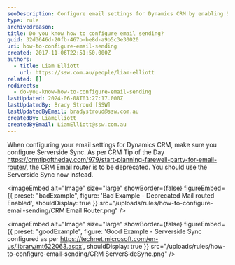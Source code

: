 ```yaml
---
seoDescription: Configure email settings for Dynamics CRM by enabling Serverside Sync, replacing the deprecated Email router.
type: rule
archivedreason:
title: Do you know how to configure email sending?
guid: 32d3646d-20fb-467b-be8d-a9b5c3e30020
uri: how-to-configure-email-sending
created: 2017-11-06T22:51:50.000Z
authors:
  - title: Liam Elliott
    url: https://ssw.com.au/people/liam-elliott
related: []
redirects:
  - do-you-know-how-to-configure-email-sending
lastUpdated: 2024-06-08T03:27:17.000Z
lastUpdatedBy: Brady Stroud [SSW]
lastUpdatedByEmail: bradystroud@ssw.com.au
createdBy: LiamElliott
createdByEmail: LiamElliott@ssw.com.au
---
```


When configuring your email settings for Dynamics CRM, make sure you configure Serverside Sync.
As per CRM Tip of the Day https://crmtipoftheday.com/979/start-planning-farewell-party-for-email-router/, the CRM Email router is to be deprecated. You should use the Serverside Sync now instead.

<imageEmbed
  alt="Image"
  size="large"
  showBorder={false}
  figureEmbed={{
    preset: "badExample",
    figure: 'Bad Example - Deprecated Mail routed Enabled',
    shouldDisplay: true
  }}
  src="/uploads/rules/how-to-configure-email-sending/CRM Email Router.png"
/>

<imageEmbed
  alt="Image"
  size="large"
  showBorder={false}
  figureEmbed={{
    preset: "goodExample",
    figure: 'Good Example - Serverside Sync configured as per https://technet.microsoft.com/en-us/library/mt622063.aspx',
    shouldDisplay: true
  }}
  src="/uploads/rules/how-to-configure-email-sending/CRM ServerSideSync.png"
/>
